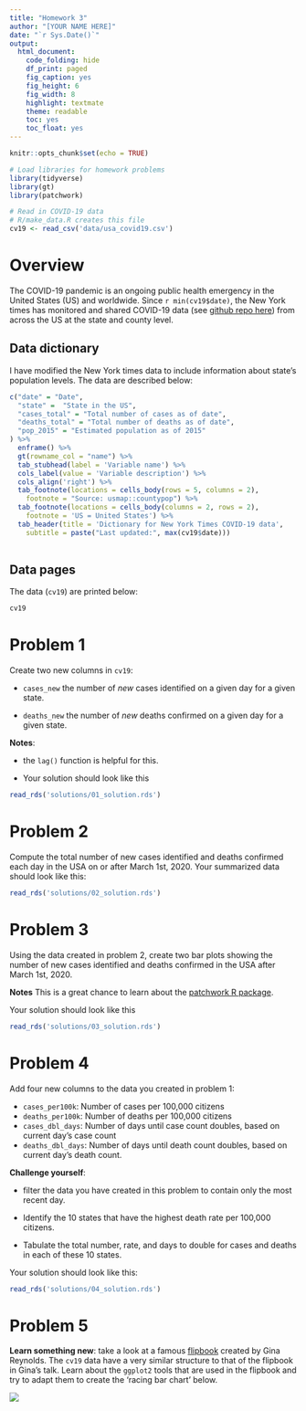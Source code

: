 ```yaml
---
title: "Homework 3"
author: "[YOUR NAME HERE]"
date: "`r Sys.Date()`"
output: 
  html_document:
    code_folding: hide
    df_print: paged
    fig_caption: yes
    fig_height: 6
    fig_width: 8
    highlight: textmate
    theme: readable
    toc: yes
    toc_float: yes
---
```


<!-- Feel free to edit theme / highlight in the YAML header above -->

```r

knitr::opts_chunk$set(echo = TRUE)

# Load libraries for homework problems
library(tidyverse)
library(gt)
library(patchwork)

# Read in COVID-19 data
# R/make_data.R creates this file
cv19 <- read_csv('data/usa_covid19.csv')

```


# Overview

The COVID-19 pandemic is an ongoing public health emergency in the United States (US) and worldwide. Since `r min(cv19$date)`, the New York times has monitored and shared COVID-19 data (see [github repo here](https://github.com/nytimes/covid-19-data)) from across the US at the state and county level. 

## Data dictionary

I have modified the New York times data to include information about state's population levels. The data are described below: 

```r

c("date" = "Date", 
  "state" =  "State in the US", 
  "cases_total" = "Total number of cases as of date", 
  "deaths_total" = "Total number of deaths as of date",
  "pop_2015" = "Estimated population as of 2015"
) %>% 
  enframe() %>% 
  gt(rowname_col = "name") %>%
  tab_stubhead(label = 'Variable name') %>% 
  cols_label(value = 'Variable description') %>% 
  cols_align('right') %>% 
  tab_footnote(locations = cells_body(rows = 5, columns = 2),
    footnote = "Source: usmap::countypop") %>% 
  tab_footnote(locations = cells_body(columns = 2, rows = 2), 
    footnote = 'US = United States') %>% 
  tab_header(title = 'Dictionary for New York Times COVID-19 data',
    subtitle = paste("Last updated:", max(cv19$date)))
  
```

## Data pages

The data (`cv19`) are printed below:

```r

cv19

```



# Problem 1

Create two new columns in `cv19`: 

- `cases_new` the number of _new_ cases identified on a given day for a given state.

- `deaths_new` the number of _new_ deaths confirmed on a given day for a given state.


__Notes__: 

- the `lag()` function is helpful for this.

- Your solution should look like this

```r

read_rds('solutions/01_solution.rds')

```

# Problem 2

Compute the total number of new cases identified and deaths confirmed each day in the USA on or after March 1st, 2020. Your summarized data should look like this:

```r

read_rds('solutions/02_solution.rds')

```


# Problem 3

Using the data created in problem 2, create two bar plots showing the number of new cases identified and deaths confirmed in the USA after March 1st, 2020.

__Notes__ This is a great chance to learn about the [patchwork R package](https://patchwork.data-imaginist.com/). 

Your solution should look like this

```r

read_rds('solutions/03_solution.rds')

```


# Problem 4

Add four new columns to the data you created in problem 1:

- `cases_per100k`: Number of cases per 100,000 citizens 
- `deaths_per100k`: Number of deaths per 100,000 citizens
- `cases_dbl_days`: Number of days until case count doubles, based on current day's case count 
- `deaths_dbl_days`: Number of days until death count doubles, based on current day's death count. 

__Challenge yourself__: 

- filter the data you have created in this problem to contain only the most recent day. 

- Identify the 10 states that have the highest death rate per 100,000 citizens. 

- Tabulate the total number, rate, and days to double for cases and deaths in each of these 10 states. 

Your solution should look like this: 

```r

read_rds('solutions/04_solution.rds')

```


# Problem 5

__Learn something new__: take a look at a famous [flipbook](https://evamaerey.github.io/little_flipbooks_library/racing_bars/racing_barcharts.html#1) created by Gina Reynolds. The `cv19` data have a very similar structure to that of the flipbook in Gina's talk. Learn about the `ggplot2` tools that are used in the flipbook and try to adapt them to create the 'racing bar chart' below. 

![](solutions/05_solution.gif)






